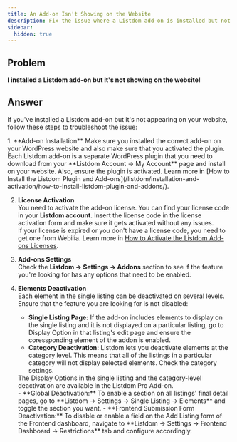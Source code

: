 ```yaml
---
title: An Add-on Isn't Showing on the Website
description: Fix the issue where a Listdom add-on is installed but not showing on your website.
sidebar:
  hidden: true
---
```



## Problem

**I installed a Listdom add-on but it's not showing on the website!**

## Answer

If you've installed a Listdom add-on but it's not appearing on your website, follow these steps to troubleshoot the issue:

<Steps>
1. **Add-on Installation**  
   Make sure you installed the correct add-on on your WordPress website and also make sure that you activated the plugin. Each Listdom add-on is a separate WordPress plugin that you need to download from your **Listdom Account → My Account** page and install on your website.  
   Also, ensure the plugin is activated. Learn more in [How to Install the Listdom Plugin and Add-ons](/listdom/installation-and-activation/how-to-install-listdom-plugin-and-addons/). 

2. **License Activation**  
   You need to activate the add-on license. You can find your license code in your **Listdom account**. Insert the license code in the license activation form and make sure it gets activated without any issues.  
   If your license is expired or you don't have a license code, you need to get one from Webilia. Learn more in [How to Activate the Listdom Add-ons Licenses](/listdom/installation-and-activation/how-to-activate-the-listdom-addons-licenses/).

3. **Add-ons Settings**  
   Check the **Listdom → Settings → Addons** section to see if the feature you're looking for has any options that need to be enabled.

4. **Elements Deactivation**  
   Each element in the single listing can be deactivated on several levels. Ensure that the feature you are looking for is not disabled:  
   - **Single Listing Page:** If the add-on includes elements to display on the single listing and it is not displayed on a particular listing, go to Display Option in that listing's edit page and ensure the coressponding element of the addon is enabled.  
   - **Category Deactivation:** Listdom lets you deactivate elements at the category level. This means that all of the listings in a particular category will not display selected elements. Check the category settings.  
   <Aside type="note">
   The Display Options in the single listing and the category-level deactivation are available in the Listdom Pro Add-on.
   </Aside>
   - **Global Deactivation:** To enable a section on all listings' final detail pages, go to **Listdom → Settings → Single Listing → Elements** and toggle the section you want.  
   - **Frontend Submission Form Deactivation:** To disable or enable a field on the Add Listing form of the Frontend dashboard, navigate to **Listdom → Settings → Frontend Dashboard → Restrictions** tab and configure accordingly.


</Steps>
